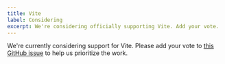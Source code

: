 ```yaml
---
title: Vite
label: Considering
excerpt: We're considering officially supporting Vite. Add your vote.
---
```


We're currently considering support for Vite. Please add your vote to [this GitHub issue](https://github.com/contentlayerdev/contentlayer/issues/179) to help us prioritize the work.
